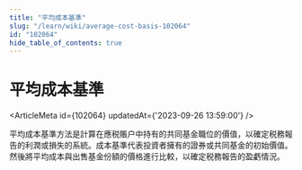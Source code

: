 ```yaml
---
title: "平均成本基準"
slug: "/learn/wiki/average-cost-basis-102064"
id: "102064"
hide_table_of_contents: true
---
```



# 平均成本基準

<ArticleMeta id={102064} updatedAt={'2023-09-26 13:59:00'} />
<div className='border-solid border-b border-t-0 my-4 border-[var(--ifm-color-gray-300)]' />

平均成本基準方法是計算在應税賬户中持有的共同基金職位的價值，以確定税務報告的利潤或損失的系統。成本基準代表投資者擁有的證券或共同基金的初始價值。然後將平均成本與出售基金份額的價格進行比較，以確定税務報告的盈虧情況。
